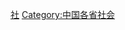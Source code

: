 {{Catnav|頁面分類|社会|人类社会|亞洲社會|中國社會}}
{{Catnav|頁面分類|社会|人类社会|亞洲社會}}
{{Catnav|頁面分類|社会|人类社会|中國社會}}
{{Catnav|頁面分類|地理|地缘经济|大中華地區|澳門}}
{{Catnav|頁面分類|人类社会|各地社會|亞洲社會|中國社會}}
{{Catnav|頁面分類|人类社会|各地社會|亞洲社會}}
{{Catnav|頁面分類|人类社会|各地社會|中國社會}}
{{Catnav|頁面分類|人类社会|亞洲社會|中國社會}}
{{Catnav|頁面分類|人类社会|亞洲社會}}
{{Catnav|頁面分類|人类社会|中國社會}}

[[Category:澳門|社]]
[[Category:中国各省社会|Category:中国各省社会]]